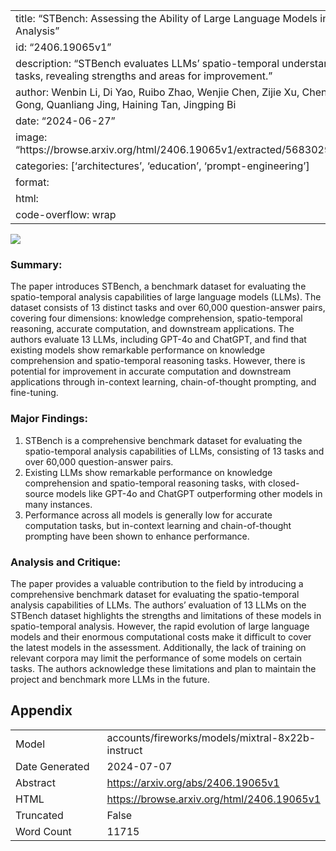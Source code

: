 
---
title: "STBench: Assessing the Ability of Large Language Models in Spatio-Temporal Analysis"
id: "2406.19065v1"
description: "STBench evaluates LLMs' spatio-temporal understanding across 13 tasks, revealing strengths and areas for improvement."
author: Wenbin Li, Di Yao, Ruibo Zhao, Wenjie Chen, Zijie Xu, Chengxue Luo, Chang Gong, Quanliang Jing, Haining Tan, Jingping Bi
date: "2024-06-27"
image: "https://browse.arxiv.org/html/2406.19065v1/extracted/5683029/figs/overview.png"
categories: ['architectures', 'education', 'prompt-engineering']
format:
  html:
    code-overflow: wrap
---

![](https://browse.arxiv.org/html/2406.19065v1/extracted/5683029/figs/overview.png)

### Summary:

The paper introduces STBench, a benchmark dataset for evaluating the spatio-temporal analysis capabilities of large language models (LLMs). The dataset consists of 13 distinct tasks and over 60,000 question-answer pairs, covering four dimensions: knowledge comprehension, spatio-temporal reasoning, accurate computation, and downstream applications. The authors evaluate 13 LLMs, including GPT-4o and ChatGPT, and find that existing models show remarkable performance on knowledge comprehension and spatio-temporal reasoning tasks. However, there is potential for improvement in accurate computation and downstream applications through in-context learning, chain-of-thought prompting, and fine-tuning.

### Major Findings:

1. STBench is a comprehensive benchmark dataset for evaluating the spatio-temporal analysis capabilities of LLMs, consisting of 13 tasks and over 60,000 question-answer pairs.
2. Existing LLMs show remarkable performance on knowledge comprehension and spatio-temporal reasoning tasks, with closed-source models like GPT-4o and ChatGPT outperforming other models in many instances.
3. Performance across all models is generally low for accurate computation tasks, but in-context learning and chain-of-thought prompting have been shown to enhance performance.

### Analysis and Critique:

The paper provides a valuable contribution to the field by introducing a comprehensive benchmark dataset for evaluating the spatio-temporal analysis capabilities of LLMs. The authors' evaluation of 13 LLMs on the STBench dataset highlights the strengths and limitations of these models in spatio-temporal analysis. However, the rapid evolution of large language models and their enormous computational costs make it difficult to cover the latest models in the assessment. Additionally, the lack of training on relevant corpora may limit the performance of some models on certain tasks. The authors acknowledge these limitations and plan to maintain the project and benchmark more LLMs in the future.

## Appendix

|          |          |
|----------|----------|
| Model     | accounts/fireworks/models/mixtral-8x22b-instruct       |
| Date Generated     | 2024-07-07       |
| Abstract | [https://arxiv.org/abs/2406.19065v1](https://arxiv.org/abs/2406.19065v1)        |
| HTML     | [https://browse.arxiv.org/html/2406.19065v1](https://browse.arxiv.org/html/2406.19065v1)       |
| Truncated       | False       |
| Word Count       | 11715       |